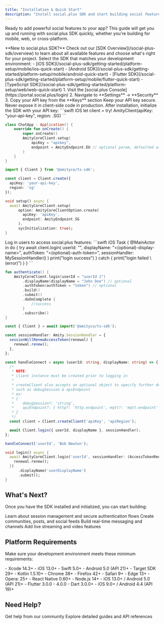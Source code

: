 ```yaml
---
title: "Installation & Quick Start"
description: "Install social.plus SDK and start building social features in minutes. Follow our straightforward setup guide."
---
```


Ready to add powerful social features to your app? This guide will get you up and running with social.plus SDK quickly, whether you're building for mobile, web, or cross-platform.

<Note>
**New to social.plus SDK?** Check out our [SDK Overview](/social-plus-sdk/overview) to learn about all available features and choose what's right for your project.
</Note>


<Steps>
<Step title="Choose Your Platform">
Select the SDK that matches your development environment:

<CardGroup cols={2}>
<Card title="Mobile Apps" icon="mobile">
- [iOS SDK](/social-plus-sdk/getting-started/platform-setup/mobile/ios-quick-start)
- [Android SDK](/social-plus-sdk/getting-started/platform-setup/mobile/android-quick-start)
- [Flutter SDK](/social-plus-sdk/getting-started/platform-setup/mobile/flutter-quick-start)
</Card>

<Card title="Web & ReactNative" icon="globe">
- [TypeScript SDK](/social-plus-sdk/getting-started/platform-setup/web/web-quick-start)
</Card>
</CardGroup>

</Step>

<Step title="Get Your API Key">
1. Visit the [social.plus Console](https://portal.social.plus/login)
2. Navigate to **Settings** → **Security**
3. Copy your API key from the **Keys** section

<Note>
Keep your API key secure. Never expose it in client-side code in production.
</Note>
</Step>

<Step title="Initialize the SDK">
After installation, initialize the SDK with your API key:

<CodeGroup>
```swift iOS
let client = try! AmityClient(apiKey: "your-api-key", region: .SG)
```

```kotlin Android
class ChatApp : Application() {
    override fun onCreate() {
        super.onCreate()
        AmityCoreClient.setup(
            apiKey = "apikey",
            endpoint = AmityEndpoint.EU // optional param, defaulted as SG region
        )
    }
}
```

```typescript TypeScript
import { Client } from '@amityco/ts-sdk';

const client = Client.create({
  apiKey: 'your-api-key',
  region: 'sg'
});
```

```dart Flutter
void setup() async {
  await AmityCoreClient.setup(
      option: AmityCoreClientOption.create(
        apiKey: 'apiKey',
        endpoint: AmityEndpoint.SG
      ),
      sycInitialization: true);
}
```
</CodeGroup>
</Step>

<Step title="Authenticate Users">
Log in users to access social.plus features:

<CodeGroup>
```swift iOS
Task { @MainActor in
    do {
        try await client.login(
            userId: "<user-id>",
            displayName: "<(optional)-display-name>",
            authToken: "<(optional)-auth-token>",
            sessionHandler: MySessionHandler()
        )
        print("login success")
    } catch {
        print("login failed \(error)")
    }
}
```

```kotlin Android
fun authenticate() {
    AmityCoreClient.login(userId = "userId 1")
        .displayName(displayName = "John Doe") // optional
        .authToken(authToken = "token") // optional
        .build()
        .submit()
        .doOnComplete {
            //success
        }
        .subscribe()
}
```

```typescript TypeScript
const { Client } = await import('@amityco/ts-sdk');

const sessionHandler: Amity.SessionHandler = {
  sessionWillRenewAccessToken(renewal) {
    renewal.renew();
  },
};

const handleConnect = async (userId: string, displayName: string) => {
  /*
   * NOTE:
   * client instance must be created prior to logging in
   *
   * createClient also accepts an optional object to specify further details
   * such as debugSession & apiEndpoint
   * ex:
   * {
   *    debugSession?: 'string',
   *    apiEndpoint?: { http?: 'http.endpoint', mqtt?: 'mqtt.endpoint'  }
   * }
   */
  const client = Client.createClient('apiKey', 'apiRegion');

  await Client.login({ userId, displayName }, sessionHandler);
};

handleConnect('userId', 'Bob Newton');
```

```dart Flutter
void login() async {
  await AmityCoreClient.login('userId', sessionHandler: (AccessTokenRenewal renewal) {
    renewal.renew();
  })
      .displayName('userDisplayName')
      .submit();
}
```
</CodeGroup>
</Step>
</Steps>

## What's Next?

Once you have the SDK installed and initialized, you can start building:

<CardGroup cols={2}>
<Card title="Authentication Guide" icon="shield-check" href="/social-plus-sdk/getting-started/authentication">
Learn about session management and secure authentication flows
</Card>

<Card title="Social Features" icon="users" href="/social-plus-sdk/social">
Create communities, posts, and social feeds
</Card>

<Card title="Chat Features" icon="comments" href="/social-plus-sdk/chat">
Build real-time messaging and channels
</Card>

<Card title="Live Video" icon="video" href="/social-plus-sdk/video">
Add live streaming and video features
</Card>
</CardGroup>

## Platform Requirements

Make sure your development environment meets these minimum requirements:

<Tabs>
<Tab title="iOS">
- Xcode 14.3+
- iOS 13.0+
- Swift 5.0+
</Tab>

<Tab title="Android">
- Android 5.0 (API 21)+
- Target SDK 29+
- Kotlin 1.5.10+
</Tab>

<Tab title="Web">
- Chrome 38+
- Firefox 42+
- Safari 9+
- Edge 13+
- Opera: 25+
</Tab>

<Tab title="React Native">
- React Native 0.60+
- Node.js 14+
- iOS 13.0+ / Android 5.0 (API 21)+
</Tab>

<Tab title="Flutter">
- Flutter 3.0.0 - 4.0.0
- Dart 3.0.0+
- iOS 9.0+ / Android 4.4 (API 19)+
</Tab>
</Tabs>

## Need Help?

<CardGroup cols={2}>
<Card title="Community Forum" icon="comments" href="https://community.social.plus">
Get help from our community
</Card>

<Card title="Documentation" icon="book" href="/social-plus-sdk/core-concepts">
Explore detailed guides and API references
</Card>
</CardGroup>
